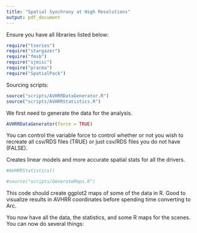 ```yaml
---
title: "Spatial Synchrony at High Resolutions"
output: pdf_document
---
```


\section{Prereqs - R Libraries}
Ensure you have all libraries listed below:
```r
require("tseries")
require("stargazer")
require("fmsb")
require("sjmisc")
require("pracma")
require("SpatialPack")
```

Sourcing scripts:
```r
source("scripts/AVHRRDataGenerator.R")
source("scripts/AVHRRStatistics.R")
```

\section{Data Generation}
We first need to generate the data for the analysis.
```r
AVHRRDataGenerator(force = TRUE)
```
You can control the variable force to control whether or not you wish to recreate all csv/RDS files (TRUE) or just csv/RDS files you do not have (FALSE).

\section{Statistics}
Creates linear models and more accurate spatial stats for all the drivers.
```r
#AVHRRStatistics()
```

\section{Exploratory Map Analysis}
```r
#source("scripts/GenerateMaps.R")
```
This code should create ggplot2 maps of some of the data in R. Good to visualize results in AVHRR coordinates before spending time converting to Arc.

\section{Next Steps}
You now have all the data, the statistics, and some R maps for the scenes. You can now do several things:

\begin{enumerate}
	\item Create Lat/Lon Maps. You need to run NaToNaN.R then CSVToBIL.m to get the correct files. Then you can load in the data into a GIS system. Note that template.hdr will
	ensure that the data is projected correctly.
	\item Add new scenes in AVHRRStatistics.R
	\item Add new data in AVHRRDataGenerator.R
\end{enumerate} 
